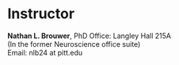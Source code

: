 # Instructor {#nlb}

**Nathan L. Brouwer**, PhD 
Office: Langley Hall 215A  
(In the former Neuroscience office suite)  
Email: nlb24 at pitt.edu   



  